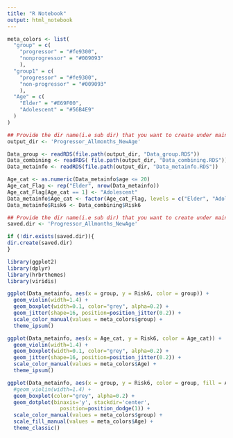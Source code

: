 ```yaml
---
title: "R Notebook"
output: html_notebook
---
```


```r
meta_colors <- list(
  "group" = c(
    "progressor" = "#fe9300",
    "nonprogressor" = "#009093"
    ),
  "group1" = c(
    "progressor" = "#fe9300",
    "non-progressor" = "#009093"
    ),
  "Age" = c(
    "Elder" = "#E69F00",
    "Adolescent" = "#56B4E9"
  )
)
```


```r
## Provide the dir name(i.e sub dir) that you want to create under main dir:
output_dir <- 'Progressor_Allmonths_NewAge'

Data_group <- readRDS(file.path(output_dir, "Data_group.RDS"))
Data_combining <- readRDS( file.path(output_dir, "Data_combining.RDS"))
Data_metainfo <- readRDS(file.path(output_dir, "Data_metainfo.RDS"))
```

```r
Age_cat <- as.numeric(Data_metainfo$age <= 20)
Age_cat_Flag <- rep("Elder", nrow(Data_metainfo))
Age_cat_Flag[Age_cat == 1] <- "Adolescent"
Data_metainfo$Age_cat <- factor(Age_cat_Flag, levels = c("Elder", "Adolescent"))
Data_metainfo$Risk6 <- Data_combining$Risk6
```


```r
## Provide the dir name(i.e sub dir) that you want to create under main dir:
saved.dir <- 'Progressor_Allmonths_NewAge'

if (!dir.exists(saved.dir)){
dir.create(saved.dir)
}
```

```r
library(ggplot2)
library(dplyr)
library(hrbrthemes)
library(viridis)

ggplot(Data_metainfo, aes(x = group, y = Risk6, color = group)) +
  geom_violin(width=1.4) +
  geom_boxplot(width=0.1, color="grey", alpha=0.2) +
  geom_jitter(shape=16, position=position_jitter(0.2)) +
  scale_color_manual(values = meta_colors$group) +
  theme_ipsum()

ggplot(Data_metainfo, aes(x = Age_cat, y = Risk6, color = Age_cat)) +
  geom_violin(width=1.4) +
  geom_boxplot(width=0.1, color="grey", alpha=0.2) +
  geom_jitter(shape=16, position=position_jitter(0.2)) +
  scale_color_manual(values = meta_colors$Age) +
  theme_ipsum()

ggplot(Data_metainfo, aes(x = group, y = Risk6, color = group, fill = Age_cat)) +
  #geom_violin(width=1.4) +
  geom_boxplot(color="grey", alpha=0.2) +
  geom_dotplot(binaxis='y', stackdir='center',
                 position=position_dodge(1)) +
  scale_color_manual(values = meta_colors$group) +
  scale_fill_manual(values = meta_colors$Age) +
  theme_classic()
```

